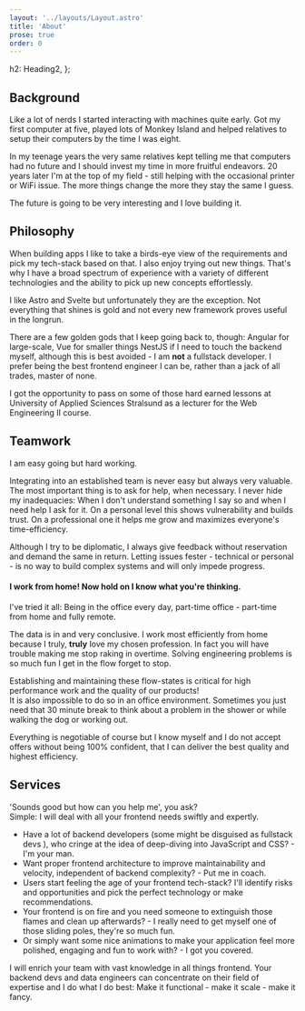 ```yaml
---
layout: '../layouts/Layout.astro'
title: 'About'
prose: true
order: 0
---
```




  h2: Heading2,
};

<Portrait />

## <IconBackground class="text-4xl" /> Background

Like a lot of nerds I started interacting with machines quite early. Got my first computer at five,
played lots of Monkey Island and helped relatives to setup their computers by the time I was eight.

In my teenage years the very same relatives kept telling me that computers had no future and I
should invest my time in more fruitful endeavors. 20 years later I'm at the top of my field - still
helping with the occasional printer or WiFi issue. The more things change the more they stay the
same I guess.

The future is going to be very interesting and I love building it.

## <IconPhilosophy class="text-4xl" /> Philosophy

When building apps I like to take a birds-eye view of the requirements and pick my tech-stack
based on that. I also enjoy trying out new things. That's why I have a broad spectrum of experience
with a variety of different technologies and the ability to pick up new concepts effortlessly.

I like Astro and Svelte but unfortunately they are the exception. Not everything that shines
is gold and not every new framework proves useful in the longrun.

There are a few golden gods that I keep going back to, though: Angular for large-scale, Vue for smaller things
NestJS if I need to touch the backend myself, although this is best avoided - I am **not** a fullstack
developer. I prefer being the best frontend engineer I can be, rather than a jack of all trades,
master of none.

I got the opportunity to pass on some of those hard earned lessons at University of
Applied Sciences Stralsund as a lecturer for the Web Engineering II course.

## <IconTeam class="text-4xl" /> Teamwork

I am easy going but hard working.

Integrating into an established team is never easy but always very valuable. The most important
thing is to ask for help, when necessary. I never hide my inadequacies: When I don't understand
something I say so and when I need help I ask for it. On a personal level this shows vulnerability
and builds trust. On a professional one it helps me grow and maximizes everyone's time-efficiency.

Although I try to be diplomatic, I always give feedback without reservation and demand the same in
return. Letting issues fester - technical or personal - is no way to build complex systems and
will only impede progress.

#### I work from home! Now hold on I know what you're thinking.

I've tried it all: Being in the office every day, part-time office - part-time from home and fully
remote.

The data is in and very conclusive. I work most efficiently from home because I truly, **truly** love
my chosen profession. In fact you will have trouble making me stop raking in overtime. Solving
engineering problems is so much fun I get in the flow forget to stop.

Establishing and maintaining these flow-states is critical for high performance work and the quality
of our products!<br/>
It is also impossible to do so in an office environment. Sometimes you just need that 30 minute break
to think about a problem in the shower or while walking the dog or working out.

Everything is negotiable of course but I know myself and I do not accept offers without being
100% confident, that I can deliver the best quality and highest efficiency.

## <IconBrain class="text-4xl" /> Services

'Sounds good but how can you help me', you ask?<br />
Simple: I will deal with all your frontend needs swiftly and expertly.

- Have a lot of backend developers (some might be disguised as fullstack devs <IconWink class="inline text-lg" />), who cringe at the idea
  of deep-diving into JavaScript and CSS? - I'm your man.
- Want proper frontend architecture to improve maintainability and velocity, independent of backend
  complexity? - Put me in coach.
- Users start feeling the age of your frontend tech-stack? I'll identify risks and opportunities and
  pick the perfect technology or make recommendations.
- Your frontend is on fire and you need someone to extinguish those flames and clean up
  afterwards? - I really need to get myself one of those sliding poles, they're so much fun.
- Or simply want some nice animations to make your application feel more polished, engaging and fun
  to work with? - I got you covered.

I will enrich your team with vast knowledge in all things frontend. Your backend devs and data
engineers can concentrate on their field of expertise and I do what I do best: Make it functional -
make it scale - make it fancy.
